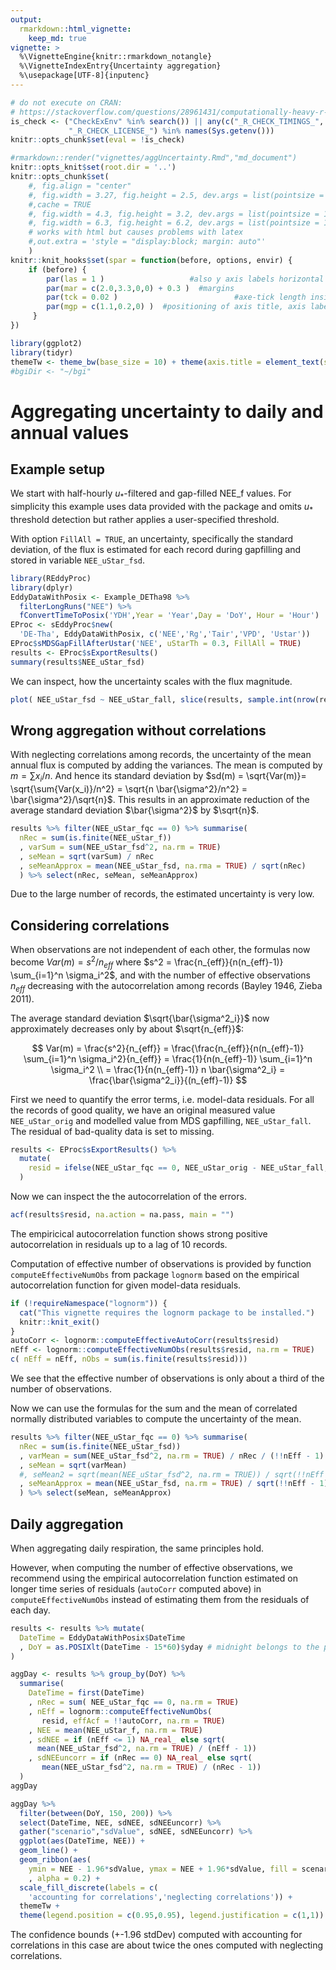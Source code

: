 ```yaml
---
output: 
  rmarkdown::html_vignette:
    keep_md: true
vignette: >
  %\VignetteEngine{knitr::rmarkdown_notangle}
  %\VignetteIndexEntry{Uncertainty aggregation}
  %\usepackage[UTF-8]{inputenc}
---
```


```r
# do not execute on CRAN: 
# https://stackoverflow.com/questions/28961431/computationally-heavy-r-vignettes
is_check <- ("CheckExEnv" %in% search()) || any(c("_R_CHECK_TIMINGS_",
             "_R_CHECK_LICENSE_") %in% names(Sys.getenv()))
knitr::opts_chunk$set(eval = !is_check)
```

```r
#rmarkdown::render("vignettes/aggUncertainty.Rmd","md_document")
knitr::opts_knit$set(root.dir = '..')
knitr::opts_chunk$set(
    #, fig.align = "center"
    #, fig.width = 3.27, fig.height = 2.5, dev.args = list(pointsize = 10)
    #,cache = TRUE
    #, fig.width = 4.3, fig.height = 3.2, dev.args = list(pointsize = 10)
    #, fig.width = 6.3, fig.height = 6.2, dev.args = list(pointsize = 10)
    # works with html but causes problems with latex
    #,out.extra = 'style = "display:block; margin: auto"' 
    )
knitr::knit_hooks$set(spar = function(before, options, envir) {
    if (before) {
        par(las = 1 )                   #also y axis labels horizontal
        par(mar = c(2.0,3.3,0,0) + 0.3 )  #margins
        par(tck = 0.02 )                          #axe-tick length inside plots             
        par(mgp = c(1.1,0.2,0) )  #positioning of axis title, axis labels, axis
     }
})
```


```r
library(ggplot2)
library(tidyr)
themeTw <- theme_bw(base_size = 10) + theme(axis.title = element_text(size = 9))
#bgiDir <- "~/bgi"
```

# Aggregating uncertainty to daily and annual values

## Example setup
We start with half-hourly $u_*$-filtered and gap-filled NEE_f values. 
For simplicity this example uses data provided with the package and omits
$u_*$ threshold detection but rather applies a user-specified threshold.

With option `FillAll = TRUE`, an uncertainty, specifically the standard deviation,
of the flux is estimated for each 
record during gapfilling and stored in variable `NEE_uStar_fsd`. 

```r
library(REddyProc)
library(dplyr)
EddyDataWithPosix <- Example_DETha98 %>% 
  filterLongRuns("NEE") %>% 
  fConvertTimeToPosix('YDH',Year = 'Year',Day = 'DoY', Hour = 'Hour')
EProc <- sEddyProc$new(
  'DE-Tha', EddyDataWithPosix, c('NEE','Rg','Tair','VPD', 'Ustar'))
EProc$sMDSGapFillAfterUstar('NEE', uStarTh = 0.3, FillAll = TRUE)
results <- EProc$sExportResults() 
summary(results$NEE_uStar_fsd)
```
We can inspect, how the uncertainty scales with the flux magnitude.
```r
plot( NEE_uStar_fsd ~ NEE_uStar_fall, slice(results, sample.int(nrow(results),400)))
```

## Wrong aggregation without correlations
With neglecting correlations among records, the uncertainty of the mean annual
flux is computed by adding the variances. 
The mean is computed by $m = \sum{x_i}/n$. 
And hence its standard deviation by 
$sd(m) = \sqrt{Var(m)}= \sqrt{\sum{Var(x_i)}/n^2} = \sqrt{n \bar{\sigma^2}/n^2} = \bar{\sigma^2}/\sqrt{n}$. 
This results in an approximate reduction of the average standard deviation 
$\bar{\sigma^2}$ by $\sqrt{n}$.

```r
results %>% filter(NEE_uStar_fqc == 0) %>% summarise(
  nRec = sum(is.finite(NEE_uStar_f))
  , varSum = sum(NEE_uStar_fsd^2, na.rm = TRUE)
  , seMean = sqrt(varSum) / nRec
  , seMeanApprox = mean(NEE_uStar_fsd, na.rma = TRUE) / sqrt(nRec)
  ) %>% select(nRec, seMean, seMeanApprox)
```
Due to the large number of records, the estimated uncertainty is very low.

## Considering correlations

When observations are not independent of each other, 
the formulas now become $Var(m) = s^2/n_{eff}$ where
$s^2 = \frac{n_{eff}}{n(n_{eff}-1)} \sum_{i=1}^n \sigma_i^2$,
and with the number of effective observations $n_{eff}$ decreasing with the
autocorrelation among records (Bayley 1946, Zieba 2011).

The average standard deviation $\sqrt{\bar{\sigma^2_i}}$ 
now approximately decreases only by about 
$\sqrt{n_{eff}}$:

$$
Var(m) = \frac{s^2}{n_{eff}} 
= \frac{\frac{n_{eff}}{n(n_{eff}-1)} \sum_{i=1}^n \sigma_i^2}{n_{eff}}
= \frac{1}{n(n_{eff}-1)} \sum_{i=1}^n \sigma_i^2 \\
= \frac{1}{n(n_{eff}-1)} n \bar{\sigma^2_i} = \frac{\bar{\sigma^2_i}}{(n_{eff}-1)} 
$$

First we need to quantify the error terms, i.e. model-data residuals. 
For all the records of good quality, we have an original
measured value `NEE_uStar_orig` and modelled value from MDS gapfilling, 
`NEE_uStar_fall`. The residual of bad-quality data is set to missing.

```r
results <- EProc$sExportResults() %>% 
  mutate(
    resid = ifelse(NEE_uStar_fqc == 0, NEE_uStar_orig - NEE_uStar_fall, NA )
  )
```

Now we can inspect the the autocorrelation of the errors.
```r
acf(results$resid, na.action = na.pass, main = "")
```

The empiricical autocorrelation function shows strong positive autocorrelation 
in residuals up to a lag of 10 records.

Computation of effective number of observations is provided by function 
`computeEffectiveNumObs` from package `lognorm` based on the empirical 
autocorrelation function for given model-data residuals.

```r
if (!requireNamespace("lognorm")) {
  cat("This vignette requires the lognorm package to be installed.")
  knitr::knit_exit()
}
autoCorr <- lognorm::computeEffectiveAutoCorr(results$resid)
nEff <- lognorm::computeEffectiveNumObs(results$resid, na.rm = TRUE)
c( nEff = nEff, nObs = sum(is.finite(results$resid)))
```

We see that the effective number of observations is only about a third of the 
number of observations.

Now we can use the formulas for the sum and the mean of correlated normally 
distributed variables to compute the uncertainty of the mean.

```r
results %>% filter(NEE_uStar_fqc == 0) %>% summarise(
  nRec = sum(is.finite(NEE_uStar_fsd))
  , varMean = sum(NEE_uStar_fsd^2, na.rm = TRUE) / nRec / (!!nEff - 1)
  , seMean = sqrt(varMean) 
  #, seMean2 = sqrt(mean(NEE_uStar_fsd^2, na.rm = TRUE)) / sqrt(!!nEff - 1)
  , seMeanApprox = mean(NEE_uStar_fsd, na.rm = TRUE) / sqrt(!!nEff - 1)
  ) %>% select(seMean, seMeanApprox)
```

## Daily aggregation

When aggregating daily respiration, the same principles hold.

However, when computing the number of effective observations, 
we recommend using the empirical autocorrelation function
estimated on longer time series of residuals (`autoCorr` computed above) 
in `computeEffectiveNumObs` instead of estimating them 
from the residuals of each day.

```r
results <- results %>% mutate(
  DateTime = EddyDataWithPosix$DateTime
  , DoY = as.POSIXlt(DateTime - 15*60)$yday # midnight belongs to the previous
)
```
```r
aggDay <- results %>% group_by(DoY) %>% 
  summarise(
    DateTime = first(DateTime)
    , nRec = sum( NEE_uStar_fqc == 0, na.rm = TRUE)
    , nEff = lognorm::computeEffectiveNumObs(
       resid, effAcf = !!autoCorr, na.rm = TRUE)
    , NEE = mean(NEE_uStar_f, na.rm = TRUE)
    , sdNEE = if (nEff <= 1) NA_real_ else sqrt(
      mean(NEE_uStar_fsd^2, na.rm = TRUE) / (nEff - 1)) 
    , sdNEEuncorr = if (nRec == 0) NA_real_ else sqrt(
       mean(NEE_uStar_fsd^2, na.rm = TRUE) / (nRec - 1))
  )
aggDay
```
```r
aggDay %>% 
  filter(between(DoY, 150, 200)) %>% 
  select(DateTime, NEE, sdNEE, sdNEEuncorr) %>% 
  gather("scenario","sdValue", sdNEE, sdNEEuncorr) %>% 
  ggplot(aes(DateTime, NEE)) +
  geom_line() +
  geom_ribbon(aes(
    ymin = NEE - 1.96*sdValue, ymax = NEE + 1.96*sdValue, fill = scenario)
    , alpha = 0.2) +
  scale_fill_discrete(labels = c(
    'accounting for correlations','neglecting correlations')) +
  themeTw +
  theme(legend.position = c(0.95,0.95), legend.justification = c(1,1))
```

The confidence bounds (+-1.96 stdDev) computed with accounting for correlations 
in this case are about twice the ones computed with neglecting correlations.
